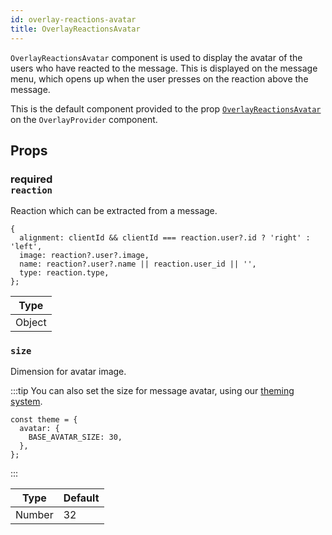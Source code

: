 ```yaml
---
id: overlay-reactions-avatar
title: OverlayReactionsAvatar
---
```


`OverlayReactionsAvatar` component is used to display the avatar of the users who have reacted to the message. This is displayed on the message menu, which opens up when the user presses on the reaction above the message.

This is the default component provided to the prop [`OverlayReactionsAvatar`](../core-components/overlay-provider.mdx#overlayreactionsavatar) on the `OverlayProvider` component.

## Props

### <div class="label description required">required</div> `reaction`

Reaction which can be extracted from a message.

```tsx
{
  alignment: clientId && clientId === reaction.user?.id ? 'right' : 'left',
  image: reaction?.user?.image,
  name: reaction?.user?.name || reaction.user_id || '',
  type: reaction.type,
};
```

| Type   |
| ------ |
| Object |

### `size`

Dimension for avatar image.

:::tip
You can also set the size for message avatar, using our [theming system](../customization/theme.mdx).

```tsx
const theme = {
  avatar: {
    BASE_AVATAR_SIZE: 30,
  },
};
```

:::

| Type   | Default |
| ------ | ------- |
| Number | 32      |
